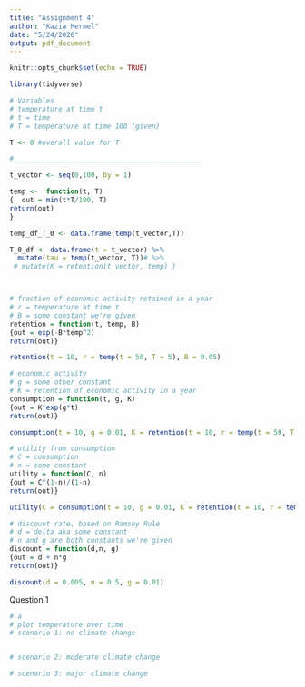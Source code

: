 ```yaml
---
title: "Assignment 4"
author: "Kazia Mermel"
date: "5/24/2020"
output: pdf_document
---
```


```r
knitr::opts_chunk$set(echo = TRUE)

library(tidyverse)

# Variables
# temperature at time t
# t = time
# T = temperature at time 100 (given)

T <- 0 #overall value for T

#______________________________________________

t_vector <- seq(0,100, by = 1)

temp <-  function(t, T)
{  out = min(t*T/100, T)
return(out)
}

temp_df_T_0 <- data.frame(temp(t_vector,T))

T_0_df <- data.frame(t = t_vector) %>% 
  mutate(tau = temp(t_vector, T))# %>% 
 # mutate(K = retention(t_vector, temp) )



# fraction of economic activity retained in a year
# r = temperature at time t
# B = some constant we're given
retention = function(t, temp, B)
{out = exp(-B*temp^2)
return(out)}

retention(t = 10, r = temp(t = 50, T = 5), B = 0.05)

# economic activity
# g = some other constant
# K = retention of economic activity in a year
consumption = function(t, g, K)
{out = K*exp(g*t)
return(out)}

consumption(t = 10, g = 0.01, K = retention(t = 10, r = temp(t = 50, T = 5), B = 0.05))

# utility from consumption
# C = consumption
# n = some constant
utility = function(C, n)
{out = C^(1-n)/(1-n)
return(out)}

utility(C = consumption(t = 10, g = 0.01, K = retention(t = 10, r = temp(t = 50, T = 5), B = 0.05)), n = 0.5)

# discount rate, based on Ramsey Rule
# d = delta aka some constant
# n and g are both constants we're given
discount = function(d,n, g)
{out = d + n*g
return(out)}

discount(d = 0.005, n = 0.5, g = 0.01)
```

Question 1
```r
# a
# plot temperature over time
# scenario 1: no climate change


# scenario 2: moderate climate change

# scenario 3: major climate change
```

